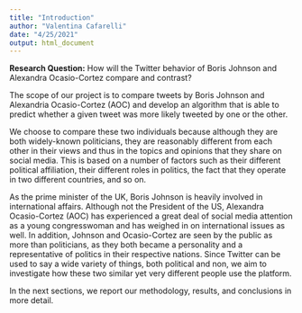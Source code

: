 ```yaml
---
title: "Introduction"
author: "Valentina Cafarelli"
date: "4/25/2021"
output: html_document
---
```


**Research Question:** How will the Twitter behavior of Boris Johnson and Alexandra Ocasio-Cortez compare and contrast? 

The scope of our project is to compare tweets by Boris Johnson and Alexandria Ocasio-Cortez (AOC) and develop an algorithm that is able to predict whether a given tweet was more likely tweeted by one or the other. 

We choose to compare these two individuals because although they are both widely-known politicians, they are reasonably different from each other in their views and thus in the topics and opinions that they share on social media. This is based on a number of factors such as their different political affiliation, their different roles in politics, the fact that they operate in two different countries, and so on.

As the prime minister of the UK, Boris Johnson is heavily involved in international affairs. Although not the President of the US, Alexandra Ocasio-Cortez (AOC) has experienced a great deal of social media attention as a young congresswoman and has weighed in on international issues as well. In addition, Johnson and Ocasio-Cortez are seen by the public as more than politicians, as they both became a personality and a representative of politics in their respective nations. Since Twitter can be used to say a wide variety of things, both political and non, we aim to investigate how these two similar yet very different people use the platform. 

In the next sections, we report our methodology, results, and conclusions in more detail.